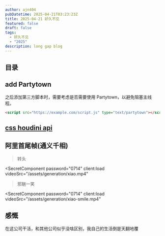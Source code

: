 ```yaml
---
author: ajn404
pubDatetime: 2025-04-21T03:23:23Z
title: 2025-04-21 好久不见
featured: false
draft: false
tags:
  - 好久不见
  - "2025"
description: long gap blog
---
```


## 目录

## add Partytown

之后添加第三方脚本时，需要考虑是否需要使用 Partytown，以避免阻塞主线程。

```html
<script src="https://example.com/script.js" type="text/partytown"></script>
```

## [css houdini api](https://developer.mozilla.org/zh-CN/docs/Web/API/Houdini_APIs)


<CssHoudini />

## 阿里首尾帧(通义千相)


> 转头

<SecretComponent
  password="0714"
  client:load
  videoSrc="/assets/generation/xiao.mp4"
></SecretComponent>

> 邪魅一笑

<SecretComponent
  password="0714"
  client:load
  videoSrc="/assets/generation/xiao-smile.mp4"
></SecretComponent>

## 感慨

在这公司干活，和其他公司似乎没啥区别，我自己的生活倒是天翻地覆
